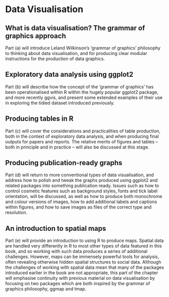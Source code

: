 #	Data Visualisation {#data_vis}

## What is data visualisation? The grammar of graphics approach

Part (a) will introduce Leland Wilkinson’s ‘grammar of graphics’ philosophy to thinking about 
data visualisation, and for producing clear modular instructions for the production of data graphics. 


## Exploratory data analysis using ggplot2
Part (b) will describe how the concept of the ‘grammar of graphics’ has been operationalised within R 
within the hugely popular ggplot2 package, and more recently ggvis, and present some extended examples 
of their use in exploring the tidied dataset introduced previously. 


## Producing tables in R 

Part (c) will cover the considerations and practicalities of table production, both in the context 
of exploratory data analysis, and when producing final outputs for papers and reports. 
The relative merits of figures and tables – both in principle and in practice – will also be discussed at this stage. 


## Producing publication-ready graphs

Part (d) will return to more conventional types of data visualisation, and address how to polish and 
tweak the graphs produced using ggplot2 and related packages into something publication ready. 
Issues such as how to control cosmetic features such as background styles, fonts and tick label orientation, 
will be discussed, as well as how to produce both monochrome and colour versions of images, how to add 
additional labels and captions within figures, and how to save images as files of the correct type and resolution.


## An introduction to spatial maps

Part (e) will provide an introduction to using R to produce maps. Spatial data are handled very differently 
in R to most other types of data featured in this book, and so working with such data produces a series of 
additional challenges. However, maps can be immensely powerful tools for analysis, often revealing otherwise 
hidden spatial structures to social data. Although the challenges of working with spatial data mean that 
many of the packages introduced earlier in the book are not appropriate, this part of the chapter will 
emphasise continuity with previous material on data visualisation by focusing on two packages which are
both inspired by the grammar of graphics philosophy, ggmap and tmap. 


